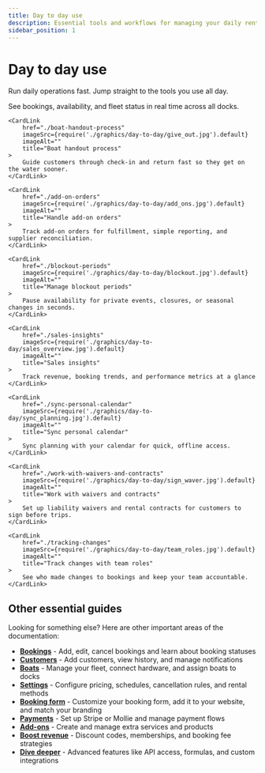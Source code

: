 ```yaml
---
title: Day to day use
description: Essential tools and workflows for managing your daily rental operations
sidebar_position: 1
---
```



# Day to day use

Run daily operations fast. Jump straight to the tools you use all day.

<CardGrid>
    <CardLink
        href="./planning-overview"
        imageSrc={require('./graphics/day-to-day/planning.png').default}
        imageAlt=""
        title="Planning overview"
    >
        See bookings, availability, and fleet status in real time across all docks.
    </CardLink>

    <CardLink
        href="./boat-handout-process"
        imageSrc={require('./graphics/day-to-day/give_out.jpg').default}
        imageAlt=""
        title="Boat handout process"
    >
        Guide customers through check-in and return fast so they get on the water sooner.
    </CardLink>

    <CardLink
        href="./add-on-orders"
        imageSrc={require('./graphics/day-to-day/add_ons.jpg').default}
        imageAlt=""
        title="Handle add-on orders"
    >
        Track add-on orders for fulfillment, simple reporting, and supplier reconciliation.
    </CardLink>

    <CardLink
        href="./blockout-periods"
        imageSrc={require('./graphics/day-to-day/blockout.jpg').default}
        imageAlt=""
        title="Manage blockout periods"
    >
        Pause availability for private events, closures, or seasonal changes in seconds.
    </CardLink>

    <CardLink
        href="./sales-insights"
        imageSrc={require('./graphics/day-to-day/sales_overview.jpg').default}
        imageAlt=""
        title="Sales insights"
    >
        Track revenue, booking trends, and performance metrics at a glance
    </CardLink>

    <CardLink
        href="./sync-personal-calendar"
        imageSrc={require('./graphics/day-to-day/sync_planning.jpg').default}
        imageAlt=""
        title="Sync personal calendar"
    >
        Sync planning with your calendar for quick, offline access.
    </CardLink>

    <CardLink
        href="./work-with-waivers-and-contracts"
        imageSrc={require('./graphics/day-to-day/sign_waver.jpg').default}
        imageAlt=""
        title="Work with waivers and contracts"
    >
        Set up liability waivers and rental contracts for customers to sign before trips.
    </CardLink>

    <CardLink
        href="./tracking-changes"
        imageSrc={require('./graphics/day-to-day/team_roles.jpg').default}
        imageAlt=""
        title="Track changes with team roles"
    >
        See who made changes to bookings and keep your team accountable.
    </CardLink>

</CardGrid>

## Other essential guides

Looking for something else? Here are other important areas of the documentation:

- **[Bookings](./bookings/add-booking)** - Add, edit, cancel bookings and learn about booking statuses
- **[Customers](./customers/add-customer)** - Add customers, view history, and manage notifications
- **[Boats](../settings/boats/manage-boats)** - Manage your fleet, connect hardware, and assign boats to docks
- **[Settings](../settings/rental-setups/understanding-rental-setup)** - Configure pricing, schedules, cancellation rules, and rental methods
- **[Booking form](../settings/booking-form/add-to-website)** - Customize your booking form, add it to your website, and match your branding
- **[Payments](../settings/payments/receive-payments)** - Set up Stripe or Mollie and manage payment flows
- **[Add-ons](../settings/create-add-ons)** - Create and manage extra services and products
- **[Boost revenue](../boost-revenue)** - Discount codes, memberships, and booking fee strategies
- **[Dive deeper](../dive-deeper/api)** - Advanced features like API access, formulas, and custom integrations
